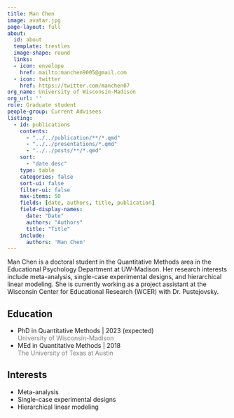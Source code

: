 ```yaml
---
title: Man Chen
image: avatar.jpg
page-layout: full
about:
  id: about
  template: trestles
  image-shape: round
  links:
  - icon: envelope
    href: mailto:manchen9005@gmail.com
  - icon: twitter
    href: https://twitter.com/manchen07
org_name: University of Wisconsin-Madison
org_url: ''
role: Graduate student
people-group: Current Advisees
listing:
  - id: publications
    contents: 
      - "../../publication/**/*.qmd"
      - "../../presentations/*.qmd"
      - "../../posts/**/*.qmd"
    sort: 
      - "date desc"
    type: table
    categories: false
    sort-ui: false
    filter-ui: false
    max-items: 50
    fields: [date, authors, title, publication]
    field-display-names:
      date: "Date"
      authors: "Authors"
      title: "Title"
    include: 
      authors: 'Man Chen'
---
```


:::::{#about}

Man Chen is a doctoral student in the Quantitative Methods area in the Educational Psychology Department at UW-Madison. Her research interests include meta-analysis, single-case experimental designs, and hierarchical linear modeling. She is currently working as a project assistant at the Wisconsin Center for Educational Research (WCER) with Dr. Pustejovsky.

::::{.grid}

::: {.g-col-6}

## Education

- PhD in Quantitative Methods | 2023 (expected) <br> [University of Wisconsin-Madison]{style='color:gray;'}
- MEd in Quantitative Methods | 2018 <br> [The University of Texas at Austin]{style='color:gray;'}

:::

::: {.g-col-6}

## Interests

- Meta-analysis
- Single-case experimental designs
- Hierarchical linear modeling

:::

::::

:::::

:::::{#publications}
:::::
